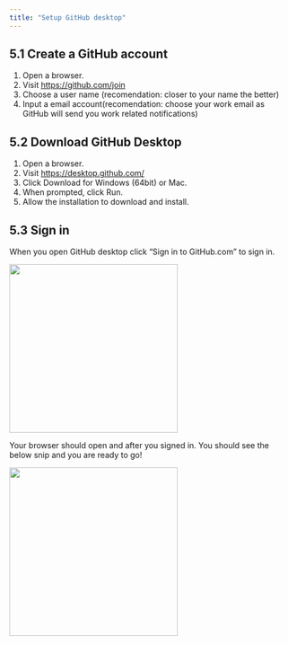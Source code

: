 ```yaml
---
title: "Setup GitHub desktop"
---
```



## 5.1 Create a GitHub account

1. Open a browser.
2. Visit <https://github.com/join>
3. Choose a user name (recomendation: closer to your name the better)
4. Input a email account(recomendation: choose your work email as GitHub will send you work related notifications)

## 5.2 Download GitHub Desktop

1. Open a browser.
2. Visit <https://desktop.github.com/>
3. Click Download for Windows (64bit) or Mac.
4. When prompted, click Run.
5. Allow the installation to download and install.


## 5.3 Sign in

When you open  GitHub desktop click "Sign in to GitHub.com" to sign in.

![](/images/github-setup-sign-in.png){height="300"}

Your browser should open and after you signed in. You should see the below snip and you are ready to go!

![](/images/github-setup-ready.png){height="300"}
